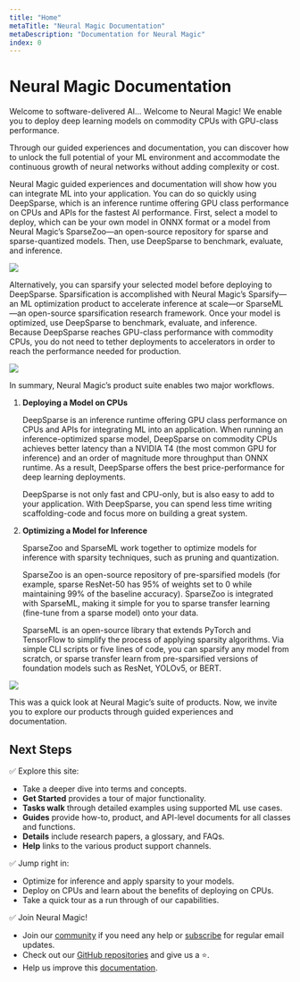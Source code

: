 ```yaml
---
title: "Home"
metaTitle: "Neural Magic Documentation"
metaDescription: "Documentation for Neural Magic"
index: 0
---
```


# Neural Magic Documentation

Welcome to software-delivered AI... Welcome to Neural Magic! We enable you to deploy deep learning models on commodity CPUs with GPU-class performance.

Through our guided experiences and documentation, you can discover how to unlock the full potential of your ML environment and accommodate the continuous growth of neural networks without adding complexity or cost.

Neural Magic guided experiences and documentation will show how you can integrate ML into your application.
You can do so quickly using DeepSparse, which is an inference runtime offering GPU class performance on CPUs and APIs for the fastest AI performance.
First, select a model to deploy, which can be your own model in ONNX format or a model from Neural Magic’s SparseZoo&mdash;an open-source repository for sparse and sparse-quantized models.
Then, use DeepSparse to benchmark, evaluate, and inference.

<img src="/src/images/infographic-extract1.png" />

Alternatively, you can sparsify your selected model before deploying to DeepSparse.
Sparsification is accomplished with Neural Magic’s Sparsify&mdash;an ML optimization product to accelerate inference at scale&mdash;or SparseML&mdash;an open-source sparsification research framework.
Once your model is optimized, use DeepSparse to benchmark, evaluate, and inference.
Because DeepSparse reaches GPU-class performance with commodity CPUs, you do not need to tether deployments to accelerators in order to reach the performance needed for production.

<img src="/src/images/infographic-extract2.png" />

In summary, Neural Magic’s product suite enables two major workflows.

1. **Deploying a Model on CPUs**

    DeepSparse is an inference runtime offering GPU class performance on CPUs and APIs for integrating ML into an application. When running an inference-optimized sparse model, DeepSparse on commodity CPUs achieves better latency than a NVIDIA T4 (the most common GPU for inference) and an order of magnitude more throughput than ONNX runtime. As a result, DeepSparse offers the best price-performance for deep learning deployments.

    DeepSparse is not only fast and CPU-only, but is also easy to add to your application. With DeepSparse, you can spend less time writing scaffolding-code and focus more on building a great system.

2. **Optimizing a Model for Inference**

    SparseZoo and SparseML work together to optimize models for inference with sparsity techniques, such as pruning and quantization.

    SparseZoo is an open-source repository of pre-sparsified models (for example, sparse ResNet-50 has 95% of weights set to 0 while maintaining 99% of the baseline accuracy).
    SparseZoo is integrated with SparseML, making it simple for you to sparse transfer learning (fine-tune from a sparse model) onto your data.

    SparseML is an open-source library that extends PyTorch and TensorFlow to simplify the process of applying sparsity algorithms.
    Via simple CLI scripts or five lines of code, you can sparsify any model from scratch, or sparse transfer learn from pre-sparsified versions of foundation models such as ResNet, YOLOv5, or BERT.

<img src="/src/images/infographic.png" />

This was a quick look at Neural Magic’s suite of products. Now, we invite you to explore our products through guided experiences and documentation.

## Next Steps

✅ Explore this site:
- Take a deeper dive into terms and concepts.
- **Get Started** provides a tour of major functionality.
- **Tasks walk** through detailed examples using supported ML use cases.
- **Guides** provide how-to, product, and API-level documents for all classes and functions.
- **Details** include research papers, a glossary, and FAQs.
- **Help** links to the various product support channels.

✅ Jump right in:
- Optimize for inference and apply sparsity to your models.
- Deploy on CPUs and learn about the benefits of deploying on CPUs.
- Take a quick tour as a run through of our capabilities.

✅ Join Neural Magic!
- Join our [community](https://join.slack.com/t/discuss-neuralmagic/shared_invite/zt-q1a1cnvo-YBoICSIw3L1dmQpjBeDurQ) if you need any help or [subscribe](https://neuralmagic.com/deep-sparse-community/#subscribe) for regular email updates.
- Check out our [GitHub repositories](https://github.com/neuralmagic) and give us a ⭐.
- Help us improve this [documentation](https://github.com/neuralmagic/docs).
